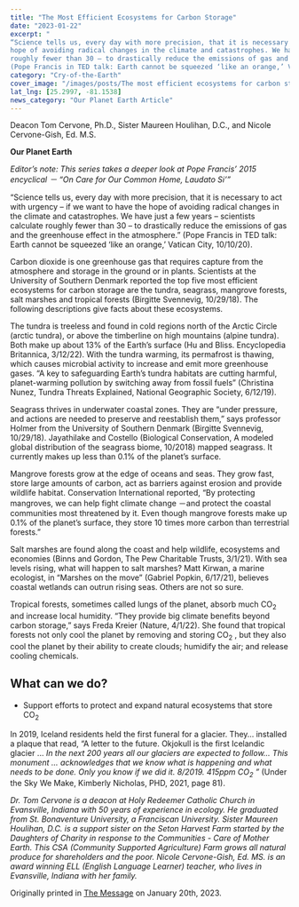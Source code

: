 ```yaml
---
title: "The Most Efficient Ecosystems for Carbon Storage"
date: "2023-01-22" 
excerpt: "
“Science tells us, every day with more precision, that it is necessary to act with urgency – if we want to have the
hope of avoiding radical changes in the climate and catastrophes. We have just a few years – scientists calculate
roughly fewer than 30 – to drastically reduce the emissions of gas and the greenhouse effect in the atmosphere.”
(Pope Francis in TED talk: Earth cannot be squeezed ‘like an orange,’ Vatican City, 10/10/20)."
category: "Cry-of-the-Earth"
cover_image: "/images/posts/The most efficient ecosystems for carbon storage.jpg"
lat_lng: [25.2997, -81.1538]
news_category: "Our Planet Earth Article"
---
```


Deacon Tom Cervone, Ph.D., Sister Maureen Houlihan, D.C., and Nicole Cervone-Gish, Ed. M.S.

**Our Planet Earth**

_Editor’s note: This series takes a deeper look at Pope Francis’ 2015 encyclical － “On Care for Our Common
Home, Laudato Si’”_

“Science tells us, every day with more precision, that it is necessary to act with urgency – if we want to have the
hope of avoiding radical changes in the climate and catastrophes. We have just a few years – scientists calculate
roughly fewer than 30 – to drastically reduce the emissions of gas and the greenhouse effect in the atmosphere.”
(Pope Francis in TED talk: Earth cannot be squeezed ‘like an orange,’ Vatican City, 10/10/20).

Carbon dioxide is one greenhouse gas that requires capture from the atmosphere and storage in the ground or in
plants. Scientists at the University of Southern Denmark reported the top five most efficient ecosystems for
carbon storage are the tundra, seagrass, mangrove forests, salt marshes and tropical forests (Birgitte Svennevig,
10/29/18). The following descriptions give facts about these ecosystems.

The tundra is treeless and found in cold regions north of the Arctic Circle (arctic tundra), or above the
timberline on high mountains (alpine tundra). Both make up about 13% of the Earth’s surface (Hu and Bliss.
Encyclopedia Britannica, 3/12/22). With the tundra warming, its permafrost is thawing, which causes microbial
activity to increase and emit more greenhouse gases. “A key to safeguarding Earth’s tundra habitats are cutting
harmful, planet-warming pollution by switching away from fossil fuels” (Christina Nunez, Tundra Threats
Explained, National Geographic Society, 6/12/19).

Seagrass thrives in underwater coastal zones. They are “under pressure, and actions are needed to preserve and
reestablish them,” says professor Holmer from the University of Southern Denmark (Birgitte Svennevig,
10/29/18). Jayathilake and Costello (Biological Conservation, A modeled global distribution of the seagrass
biome, 10/2018) mapped seagrass. It currently makes up less than 0.1% of the planet’s surface.

Mangrove forests grow at the edge of oceans and seas. They grow fast, store large amounts of carbon, act as
barriers against erosion and provide wildlife habitat. Conservation International reported, “By protecting
mangroves, we can help fight climate change －and protect the coastal communities most threatened by it. Even
though mangrove forests make up 0.1% of the planet’s surface, they store 10 times more carbon than terrestrial
forests.”

Salt marshes are found along the coast and help wildlife, ecosystems and economies (Binns and Gordon, The
Pew Charitable Trusts, 3/1/21). With sea levels rising, what will happen to salt marshes? Matt Kirwan, a marine
ecologist, in “Marshes on the move” (Gabriel Popkin, 6/17/21), believes coastal wetlands can outrun rising seas.
Others are not so sure.

Tropical forests, sometimes called lungs of the planet, absorb much CO<sub>2</sub> and increase local humidity. “They
provide big climate benefits beyond carbon storage,” says Freda Kreier (Nature, 4/1/22). She found that tropical
forests not only cool the planet by removing and storing CO<sub>2</sub> , but they also cool the planet by their ability to
create clouds; humidify the air; and release cooling chemicals.

## What can we do?

- Support efforts to protect and expand natural ecosystems that store CO<sub>2</sub>

In 2019, Iceland residents held the first funeral for a glacier. They… installed a plaque that read, “A letter to the
future. Okjokull is the first Icelandic glacier ... _In the next 200 years all our glaciers are expected to follow…
This monument … acknowledges that we know what is happening and what needs to be done. Only you know if
we did it. 8/2019. 415ppm CO<sub>2</sub> ”_ (Under the Sky We Make, Kimberly Nicholas, PHD, 2021, page 81).

_Dr. Tom Cervone is a deacon at Holy Redeemer Catholic Church in Evansville, Indiana with 50 years of
experience in ecology. He graduated from St. Bonaventure University, a Franciscan University. Sister Maureen
Houlihan, D.C. is a support sister on the Seton Harvest Farm started by the Daughters of Charity in response to
the Communities - Care of Mother Earth. This CSA (Community Supported Agriculture) Farm grows all natural
produce for shareholders and the poor. Nicole Cervone-Gish, Ed. MS. is an award winning ELL (English
Language Learner) teacher, who lives in Evansville, Indiana with her family._

Originally printed in [The Message](https://evdiomessage.org/) on January 20th, 2023.
